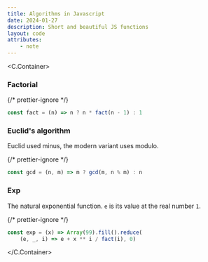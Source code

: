 ```yaml
---
title: Algorithms in Javascript
date: 2024-01-27
description: Short and beautiful JS functions
layout: code
attributes:
    - note
---
```



<C.Container>

### Factorial

{/* prettier-ignore */}
```js
const fact = (n) => n ? n * fact(n - 1) : 1
```

### Euclid's algorithm

Euclid used minus, the modern variant uses modulo.

{/* prettier-ignore */}
```js
const gcd = (n, m) => m ? gcd(m, n % m) : n
```

### Exp

The natural exponential function. `e` is its value at the real number `1`.

{/* prettier-ignore */}
```js
const exp = (x) => Array(99).fill().reduce(
    (e, _, i) => e + x ** i / fact(i), 0)
```

</C.Container>
